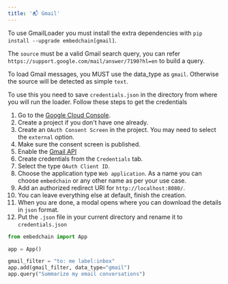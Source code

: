 ```yaml
---
title: '📬 Gmail'
---
```


To use GmailLoader you must install the extra dependencies with `pip install --upgrade embedchain[gmail]`.

The `source` must be a valid Gmail search query, you can refer `https://support.google.com/mail/answer/7190?hl=en` to build a query.

To load Gmail messages, you MUST use the data_type as `gmail`. Otherwise the source will be detected as simple `text`.

To use this you need to save `credentials.json` in the directory from where you will run the loader. Follow these steps to get the credentials

1. Go to the [Google Cloud Console](https://console.cloud.google.com/apis/credentials).
2. Create a project if you don't have one already.
3. Create an `OAuth Consent Screen` in the project. You may need to select the `external` option.
4. Make sure the consent screen is published.
5. Enable the [Gmail API](https://console.cloud.google.com/apis/api/gmail.googleapis.com)
6. Create credentials from the `Credentials` tab.
7. Select the type `OAuth Client ID`.
8. Choose the application type `Web application`. As a name you can choose `embedchain` or any other name as per your use case.
9. Add an authorized redirect URI for `http://localhost:8080/`.
10. You can leave everything else at default, finish the creation.
11. When you are done, a modal opens where you can download the details in `json` format.
12. Put the `.json` file in your current directory and rename it to `credentials.json`

```python
from embedchain import App

app = App()

gmail_filter = "to: me label:inbox"
app.add(gmail_filter, data_type="gmail")
app.query("Summarize my email conversations")
```